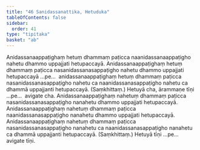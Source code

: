 ```yaml
---
title: "46 Sanidassanattika, Hetuduka"
tableOfContents: false
sidebar:
  order: 41
type: "tipitaka"
basket: "ab"
---
```



<DynamicBreadcrumb />

<Division number="88">

<Paragraph number="223">
Anidassanaappaṭighaṃ hetuṃ dhammaṃ paṭicca naanidassanaappaṭigho nahetu dhammo uppajjati hetupaccayā. Anidassanaappaṭighaṃ hetuṃ dhammaṃ paṭicca nasanidassanasappaṭigho nahetu dhammo uppajjati hetupaccayā …pe…  anidassanaappaṭighaṃ hetuṃ dhammaṃ paṭicca nasanidassanasappaṭigho nahetu ca naanidassanasappaṭigho nahetu ca dhammā uppajjanti hetupaccayā. (Saṃkhittaṃ.) Hetuyā cha, ārammaṇe tīṇi …pe…  avigate cha.
</Paragraph>

</Division>
<Division number="89">

<Paragraph number="224">
Anidassanaappaṭighaṃ nahetuṃ dhammaṃ paṭicca nasanidassanasappaṭigho nanahetu dhammo uppajjati hetupaccayā. Anidassanaappaṭighaṃ nahetuṃ dhammaṃ paṭicca naanidassanasappaṭigho nanahetu dhammo uppajjati hetupaccayā. Anidassanaappaṭighaṃ nahetuṃ dhammaṃ paṭicca nasanidassanasappaṭigho nanahetu ca naanidassanasappaṭigho nanahetu ca dhammā uppajjanti hetupaccayā. (Saṃkhittaṃ.) Hetuyā tīṇi …pe…  avigate tīṇi.
</Paragraph>
</Division>